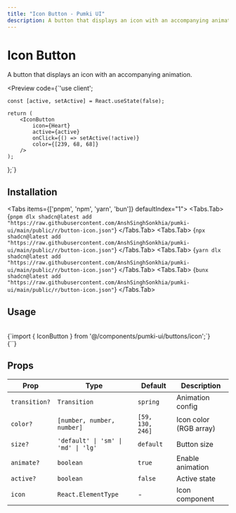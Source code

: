 ```yaml
---
title: "Icon Button - Pumki UI"
description: A button that displays an icon with an accompanying animation.
---
```



# Icon Button 

A button that displays an icon with an accompanying animation.

<Preview
  code={`'use client';

    const [active, setActive] = React.useState(false);
    
    return (
        <IconButton
            icon={Heart}
            active={active}
            onClick={() => setActive(!active)}
            color={[239, 68, 68]}
        />
    );
};`}
>
  <IconButtonDemo />
</Preview>

## Installation

<Tabs items={['pnpm', 'npm', 'yarn', 'bun']} defaultIndex="1">
  <Tabs.Tab>
    <CodeBlock language="bash">
      {`pnpm dlx shadcn@latest add "https://raw.githubusercontent.com/AnshSinghSonkhia/pumki-ui/main/public/r/button-icon.json"`}
    </CodeBlock>
  </Tabs.Tab>
  <Tabs.Tab>
    <CodeBlock language="bash">
      {`npx shadcn@latest add "https://raw.githubusercontent.com/AnshSinghSonkhia/pumki-ui/main/public/r/button-icon.json"`}
    </CodeBlock>
  </Tabs.Tab>
  <Tabs.Tab>
    <CodeBlock language="bash">
      {`yarn dlx shadcn@latest add "https://raw.githubusercontent.com/AnshSinghSonkhia/pumki-ui/main/public/r/button-icon.json"`}
    </CodeBlock>
  </Tabs.Tab>
  <Tabs.Tab>
    <CodeBlock language="bash">
      {`bunx shadcn@latest add "https://raw.githubusercontent.com/AnshSinghSonkhia/pumki-ui/main/public/r/button-icon.json"`}
    </CodeBlock>
  </Tabs.Tab>
</Tabs>

## Usage

<br/>

<CodeBlock language="typescript">
    {`import { IconButton } from '@/components/pumki-ui/buttons/icon';`}
</CodeBlock>

<br/>

<CodeBlock language="typescript">
    {`<IconButton icon={Heart} />`}
</CodeBlock>

## Props


<PumkiTableStyles />

<PumkiTable>
  <table className="pumki-table">
    <thead>
      <tr>
        <th>Prop</th>
        <th>Type</th>
        <th>Default</th>
        <th>Description</th>
      </tr>
    </thead>
    <tbody>
      <tr>
        <td><code>transition?</code></td>
        <td><code>Transition</code></td>
        <td><code>spring</code></td>
        <td>Animation config</td>
      </tr>
      <tr>
        <td><code>color?</code></td>
        <td><code>[number, number, number]</code></td>
        <td><code>[59, 130, 246]</code></td>
        <td>Icon color (RGB array)</td>
      </tr>
      <tr>
        <td><code>size?</code></td>
        <td><code>'default' | 'sm' | 'md' | 'lg'</code></td>
        <td><code>default</code></td>
        <td>Button size</td>
      </tr>
      <tr>
        <td><code>animate?</code></td>
        <td><code>boolean</code></td>
        <td><code>true</code></td>
        <td>Enable animation</td>
      </tr>
      <tr>
        <td><code>active?</code></td>
        <td><code>boolean</code></td>
        <td><code>false</code></td>
        <td>Active state</td>
      </tr>
      <tr>
        <td><code>icon</code></td>
        <td><code>React.ElementType</code></td>
        <td>-</td>
        <td>Icon component</td>
      </tr>
    </tbody>
  </table>
</PumkiTable>